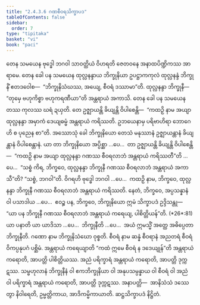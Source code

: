 ```yaml
---
title: "2.4.3.6 ဂဏစီဝရသိက္ခာပဒ"
tableOfContents: false
sidebar:
  order: 7
type: "tipitaka"
basket: "vi"
book: "paci"
---
```



<DynamicBreadcrumb />

<Division number="907" book="paci">

<Paragraph number="2833" book="paci">
တေန သမယေန ဗုဒ္ဓေါ ဘဂဝါ သာဝတ္ထိယံ ဝိဟရတိ ဇေတဝနေ အနာထပိဏ္ဍိကဿ အာရာမေ. တေန ခေါ ပန သမယေန ထုလ္လနန္ဒာယ ဘိက္ခုနိယာ ဥပဋ္ဌာကကုလံ ထုလ္လနန္ဒံ ဘိက္ခုနိံ ဧတဒဝေါစ—  “ဘိက္ခုနိသံဃဿ, အယျေ, စီဝရံ ဒဿာမာ”တိ. ထုလ္လနန္ဒာ ဘိက္ခုနီ—  “တုမှေ ဗဟုကိစ္စာ ဗဟုကရဏီယာ”တိ အန္တရာယံ အကာသိ. တေန ခေါ ပန သမယေန တဿ ကုလဿ ဃရံ ဍယှတိ. တေ ဥဇ္ဈာယန္တိ ခိယျန္တိ ဝိပါစေန္တိ—  “ကထဉှိ နာမ အယျာ ထုလ္လနန္ဒာ အမှာကံ ဒေယျဓမ္မံ အန္တရာယံ ကရိဿတိ. ဥဘယေနာမှ ပရိဗာဟိရာ ဘောဂေဟိ စ ပုညေန စာ”တိ.
</Paragraph>

<Paragraph number="2834" book="paci">
အဿောသုံ ခေါ ဘိက္ခုနိယော တေသံ မနုဿာနံ ဥဇ္ဈာယန္တာနံ ခိယျန္တာနံ ဝိပါစေန္တာနံ. ယာ တာ ဘိက္ခုနိယော အပ္ပိစ္ဆာ …ပေ…  တာ ဥဇ္ဈာယန္တိ ခိယျန္တိ ဝိပါစေန္တိ—  “ကထဉှိ နာမ အယျာ ထုလ္လနန္ဒာ ဂဏဿ စီဝရလာဘံ အန္တရာယံ ကရိဿတီ”တိ …ပေ…  “သစ္စံ ကိရ, ဘိက္ခဝေ, ထုလ္လနန္ဒာ ဘိက္ခုနီ ဂဏဿ စီဝရလာဘံ အန္တရာယံ အကာသီ”တိ? “သစ္စံ, ဘဂဝါ”တိ. ဝိဂရဟိ ဗုဒ္ဓေါ ဘဂဝါ …ပေ…  ကထဉှိ နာမ, ဘိက္ခဝေ, ထုလ္လနန္ဒာ ဘိက္ခုနီ ဂဏဿ စီဝရလာဘံ အန္တရာယံ ကရိဿတိ. နေတံ, ဘိက္ခဝေ, အပ္ပသန္နာနံ ဝါ ပသာဒါယ …ပေ…  ဧဝဉ္စ ပန, ဘိက္ခဝေ, ဘိက္ခုနိယော ဣမံ သိက္ခာပဒံ ဥဒ္ဒိသန္တု—
</Paragraph>

</Division>
<Division number="908" book="paci">

<Paragraph number="2835" book="paci">
<Emphasis>“ယာ ပန ဘိက္ခုနီ ဂဏဿ စီဝရလာဘံ အန္တရာယံ ကရေယျ, ပါစိတ္တိယန်”</Emphasis>တိ. (*26*:<Emphasis>81</Emphasis>)
</Paragraph>

</Division>
<Division number="909" book="paci">

<Paragraph number="2836" book="paci">
<Emphasis>ယာ ပနာ</Emphasis>တိ ယာ ယာဒိသာ …ပေ…  <Emphasis>ဘိက္ခုနီ</Emphasis>တိ …ပေ…  အယံ ဣမသ္မိံ အတ္ထေ အဓိပ္ပေတာ ဘိက္ခုနီတိ.
</Paragraph>

<Paragraph number="2837" book="paci">
<Emphasis>ဂဏော</Emphasis> နာမ ဘိက္ခုနိသံဃော ဝုစ္စတိ.
</Paragraph>

<Paragraph number="2838" book="paci">
<Emphasis>စီဝရံ</Emphasis> နာမ ဆန္နံ စီဝရာနံ အညတရံ စီဝရံ ဝိကပ္ပနုပဂံ ပစ္ဆိမံ.
</Paragraph>

<Paragraph number="2839" book="paci">
<Emphasis>အန္တရာယံ ကရေယျာ</Emphasis>တိ “ကထံ ဣမေ စီဝရံ န ဒဒေယျုန်”တိ အန္တရာယံ ကရောတိ, အာပတ္တိ ပါစိတ္တိယဿ. အညံ ပရိက္ခာရံ အန္တရာယံ ကရောတိ, အာပတ္တိ ဒုက္ကဋဿ. သမ္ဗဟုလာနံ ဘိက္ခုနီနံ ဝါ ဧကဘိက္ခုနိယာ ဝါ အနုပသမ္ပန္နာယ ဝါ စီဝရံ ဝါ အညံ ဝါ ပရိက္ခာရံ အန္တရာယံ ကရောတိ, အာပတ္တိ ဒုက္ကဋဿ.
</Paragraph>

</Division>
<Division number="910" book="paci">

<Paragraph number="2840" book="paci">
အနာပတ္တိ—  အာနိသံသံ ဒဿေတွာ နိဝါရေတိ, ဥမ္မတ္တိကာယ, အာဒိကမ္မိကာယာတိ.

</Paragraph>
</Division>

<Paragraph number="2841" type="center" book="paci">
ဆဋ္ဌသိက္ခာပဒံ နိဋ္ဌိတံ.
</Paragraph>